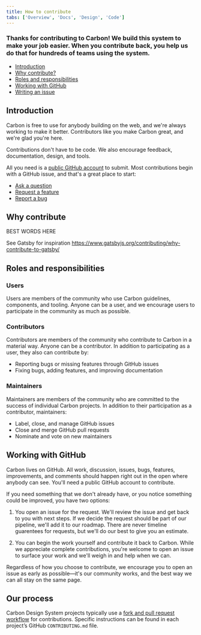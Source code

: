 ```yaml
---
title: How to contribute
tabs: ['Overview', 'Docs', 'Design', 'Code']
---
```


### Thanks for contributing to Carbon! We build this system to make your job easier. When you contribute back, you help us do that for hundreds of teams using the system.

<AnchorLinks>

- [Introduction](#introduction)
- [Why contribute?](#why-contribute)
- [Roles and responsibilities](#roles-and-responsibilities)
- [Working with GitHub](#working-with-GitHub)
- [Writing an issue](#writing-an-issue)

</AnchorLinks>

## Introduction

Carbon is free to use for anybody building on the web, and we're always working to make it better. Contributors like you make Carbon great, and we're glad you're here.

Contributions don't have to be code. We also encourage feedback, documentation, design, and tools.

All you need is a [public GitHub account](https://github.com/join) to submit. Most contributions begin with a GitHub issue, and that's a great place to start:

* [Ask a question](https://github.com/carbon-design-system/carbon/issues/new?assignees=&labels=type%3A+question+%3Aquestion%3A&template=question.md&title=)
* [Request a feature](https://github.com/carbon-design-system/carbon/issues/new?assignees=&labels=type%3A+enhancement+%F0%9F%92%A1&template=feature-request-or-enhancement.md&title=)
* [Report a bug](https://github.com/carbon-design-system/carbon/issues/new?assignees=&labels=type%3A+bug+%F0%9F%90%9B&template=bug-report.md&title=)

## Why contribute

BEST WORDS HERE

See Gatsby for inspiration https://www.gatsbyjs.org/contributing/why-contribute-to-gatsby/


## Roles and responsibilities

### Users

Users are members of the community who use Carbon guidelines, components, and tooling. Anyone can be a user, and we encourage users to participate in the community as much as possible.

### Contributors

Contributors are members of the community who contribute to Carbon in a material way. Anyone can be a contributor. In addition to participating as a user, they also can contribute by:

- Reporting bugs or missing features through GitHub issues
- Fixing bugs, adding features, and improving documentation

### Maintainers

Maintainers are members of the community who are committed to the success of individual Carbon projects. In addition to their participation as a contributor, maintainers:

- Label, close, and manage GitHub issues
- Close and merge GitHub pull requests
- Nominate and vote on new maintainers

## Working with GitHub

Carbon lives on GitHub. All work, discussion, issues, bugs, features, improvements, and comments should happen right out in the open where anybody can see. You'll need a public GitHub account to contribute.

If you need something that we don't already have, or you notice something could be improved, you have two options:

1. You open an issue for the request. We'll review the issue and get back to you with next steps. If we decide the request should be part of our pipeline, we'll add it to our roadmap. There are never timeline guarentees for requests, but we'll do our best to give you an estimate.

2. You can begin the work yourself and contribute it back to Carbon. While we appreciate complete contributions, you're welcome to open an issue to surface your work and we'll weigh in and help when we can.

Regardless of how you choose to contribute, we encourage you to open an issue as early as possible—it's our community works, and the best way we can all stay on the same page.

## Our process

Carbon Design System projects typically use a [fork and pull request workflow](https://guides.github.com/activities/forking/) for contributions. Specific instructions can be found in each project’s GitHub `CONTRIBUTING.md` file.

